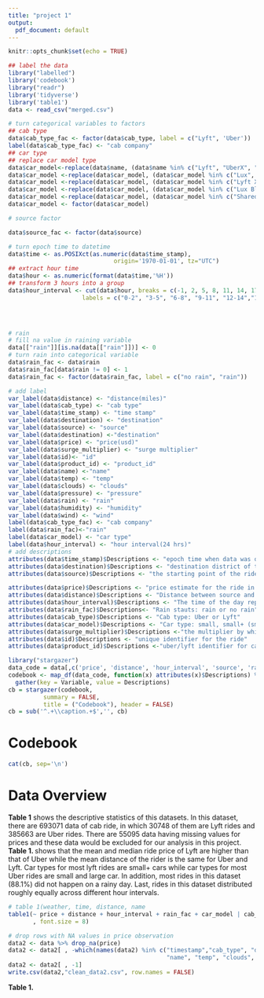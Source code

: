 ```yaml
---
title: "project 1"
output:
  pdf_document: default
---
```


```r
knitr::opts_chunk$set(echo = TRUE)
```

```r
## label the data
library("labelled") 
library('codebook')
library("readr")
library('tidyverse')
library('table1')
data <- read_csv("merged.csv")

# turn categorical variables to factors
## cab type
data$cab_type_fac <- factor(data$cab_type, label = c("Lyft", 'Uber'))
label(data$cab_type_fac) <- "cab company"
## car type
## replace car model type
data$car_model<-replace(data$name, (data$name %in% c("Lyft", "UberX", "Taxi")), "small car")
data$car_model <-replace(data$car_model, (data$car_model %in% c("Lux", "Lux Black", "Black")), "small+ car")
data$car_model <-replace(data$car_model, (data$car_model %in% c("Lyft XL", "UberXL", "WAV")), "large car")
data$car_model <-replace(data$car_model, (data$car_model %in% c("Lux Black XL", "Black SUV")), "large+ car")
data$car_model <-replace(data$car_model, (data$car_model %in% c("Shared", "UberPool")), "car pool")
data$car_model <- factor(data$car_model)

# source factor

data$source_fac <- factor(data$source)

# turn epoch time to datetime
data$time <- as.POSIXct(as.numeric(data$time_stamp), 
                              origin='1970-01-01', tz="UTC")
## extract hour time
data$hour <- as.numeric(format(data$time,'%H'))
## transform 3 hours into a group
data$hour_interval <- cut(data$hour, breaks = c(-1, 2, 5, 8, 11, 14, 17, 20, 23), include.lowest = TRUE, 
                     labels = c("0-2", "3-5", "6-8", "9-11", "12-14","15-17", "18-20", "21-23"))

                                         


# rain
# fill na value in raining variable
data[["rain"]][is.na(data[["rain"]])] <- 0
# turn rain into categorical variable
data$rain_fac <- data$rain
data$rain_fac[data$rain != 0] <- 1
data$rain_fac <- factor(data$rain_fac, label = c("no rain", "rain"))

# add label
var_label(data$distance) <- "distance(miles)"
var_label(data$cab_type) <- "cab type"
var_label(data$time_stamp) <- "time stamp"
var_label(data$destination) <- "destination"
var_label(data$source) <- "source"
var_label(data$destination) <-"destination"
var_label(data$price) <- "price(usd)"
var_label(data$surge_multiplier) <- "surge multiplier"
var_label(data$id)<- "id"
var_label(data$product_id) <- "product_id"
var_label(data$name) <-"name"
var_label(data$temp) <- "temp"
var_label(data$clouds) <- "clouds"
var_label(data$pressure) <- "pressure"
var_label(data$rain) <- "rain"
var_label(data$humidity) <- "humidity"
var_label(data$wind) <- "wind"
label(data$cab_type_fac) <- "cab company"
label(data$rain_fac)<-"rain"
label(data$car_model) <- "car type"
label(data$hour_interval) <- "hour interval(24 hrs)"
# add descriptions
attributes(data$time_stamp)$Descriptions <- "epoch time when data was queried"
attributes(data$destination)$Descriptions <- "destination district of the ride"
attributes(data$source)$Descriptions <- "the starting point of the ride"

attributes(data$price)$Descriptions <- "price estimate for the ride in USD"
attributes(data$distance)$Descriptions <- "Distance between source and destination (miles)."
attributes(data$hour_interval)$Descriptions <- "The time of the day represented by hour interval(24 hours)"
attributes(data$rain_fac)$Descriptions<- "Rain stauts: rain or no rain"
attributes(data$cab_type)$Descriptions <- "Cab type: Uber or Lyft"
attributes(data$car_model)$Descriptions <- "Car type: small, small+ (small pricy), large, large+ (large pricy), carpool"
attributes(data$surge_multiplier)$Descriptions <-"the multiplier by which price was increased, default 1"
attributes(data$id)$Descriptions <- "unique identifier for the ride"
attributes(data$product_id)$Descriptions <-"uber/lyft identifier for cab-type"

```

```r
library("stargazer")
data_code = data[,c('price', 'distance', 'hour_interval', 'source', 'rain_fac', 'car_model', 'cab_type')]
codebook <- map_df(data_code, function(x) attributes(x)$Descriptions) %>% 
  gather(key = Variable, value = Descriptions)
cb = stargazer(codebook,
          summary = FALSE,
          title = ("Codebook"), header = FALSE)
cb = sub('^.+\\caption.+$','', cb)

```
# Codebook
```r
cat(cb, sep='\n')
```


# Data Overview
**Table 1** shows the descriptive statistics of this datasets. In this dataset, there are 693071 data of cab ride, in which 30748 of them are Lyft rides and 385663 are Uber rides. There are 55095 data having missing values for prices and these data would be excluded for our analysis in this project. **Table 1. ** shows that the mean and median ride price of Lyft are higher than that of Uber while the mean distance of the rider is the same for Uber and Lyft. Car types for most lyft rides are small+ cars while car types for most Uber rides are small and large car. In addition, most rides in this dataset (88.1%) did not happen on a rainy day.  Last, rides in this dataset distributed roughly equally across different hour intervals.

```r
# table 1(weather, time, distance, name
table1(~ price + distance + hour_interval + rain_fac + car_model | cab_type, data=data, align = 'center'
       , font.size = 8)
```
```r
# drop rows with NA values in price observation
data2 <- data %>% drop_na(price)
data2 <- data2[ , -which(names(data2) %in% c("timestamp","cab_type", "destination", "surge_multiplier", "id", "product_id",
                                             "name", "temp", "clouds", "pressure", "rain", "humidity", "wind"))]
data2 <- data2[ , -1]
write.csv(data2,"clean_data2.csv", row.names = FALSE)

```
**Table 1.**
